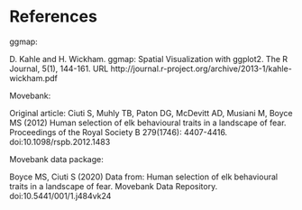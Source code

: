 # References {#chapter6}

ggmap:

D. Kahle and H. Wickham. ggmap: Spatial Visualization with ggplot2. The R
Journal, 5(1), 144-161. URL
http://journal.r-project.org/archive/2013-1/kahle-wickham.pdf



Movebank:

Original article:
Ciuti S, Muhly TB, Paton DG, McDevitt AD, Musiani M, Boyce MS (2012)
Human selection of elk behavioural traits in a landscape of fear.
Proceedings of the Royal Society B 279(1746): 4407-4416.
doi:10.1098/rspb.2012.1483

Movebank data package:

Boyce MS, Ciuti S (2020) Data from: Human selection of elk behavioural traits 
in a landscape of fear. Movebank Data Repository. doi:10.5441/001/1.j484vk24
